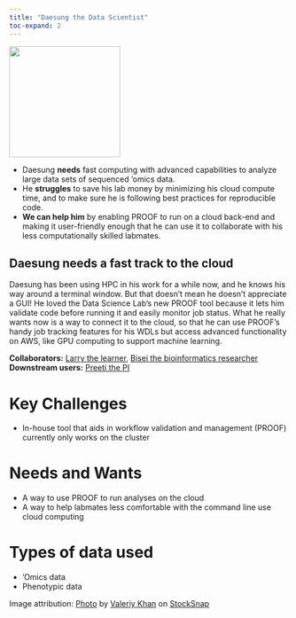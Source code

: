 ```yaml
---
title: "Daesung the Data Scientist"
toc-expand: 2
---
```


::: grid
::: {.g-col-12 .g-col-xl-3}
<img src="/img/daesung.jpg" width="200" height="200"/>
:::

::: {.g-col-12 .g-col-xl-8}
-   Daesung **needs** fast computing with advanced capabilities to analyze large data sets of sequenced 'omics data.
-   He **struggles** to save his lab money by minimizing his cloud compute time, and to make sure he is following best practices for reproducible code.
-   **We can help him** by enabling PROOF to run on a cloud back-end and making it user-friendly enough that he can use it to collaborate with his less computationally skilled labmates.
:::
:::

::: lightblue-highlight
## Daesung needs a fast track to the cloud

Daesung has been using HPC in his work for a while now, and he knows his way around a terminal window. But that doesn't mean he doesn't appreciate a GUI! He loved the Data Science Lab's new PROOF tool because it lets him validate code before running it and easily monitor job status. What he really wants now is a way to connect it to the cloud, so that he can use PROOF's handy job tracking features for his WDLs but access advanced functionality on AWS, like GPU computing to support machine learning.
:::

::: darkblue-highlight
**Collaborators:** [Larry the learner](/family/proof/larry-the-learner.html), [Bisei the bioinformatics researcher](/family/proof/bisei-the-bioinformatics-researcher.html) 
**Downstream users:** [Preeti the PI](/family/proof/preeti-the-pi.html)
:::

# Key Challenges

-   In-house tool that aids in workflow validation and management (PROOF) currently only works on the cluster

# Needs and Wants

-   A way to use PROOF to run analyses on the cloud
-   A way to help labmates less comfortable with the command line use cloud computing

# Types of data used

-   'Omics data
-   Phenotypic data

<div>

Image attribution: <a href="https://stocksnap.io/photo/laptop-computer-7ES0X4Z8UI">Photo</a> by <a href="https://stocksnap.io/author/39086">Valeriy Khan</a> on <a href="https://stocksnap.io">StockSnap</a>

</div>
